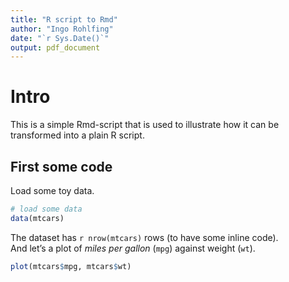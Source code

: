 ```yaml
---
title: "R script to Rmd"
author: "Ingo Rohlfing"
date: "`r Sys.Date()`"
output: pdf_document
---
```


# Intro
This is a simple Rmd-script that is used to illustrate how it can be 
transformed into a plain R script.

## First some code
Load some toy data.

```r
# load some data
data(mtcars)
```

The dataset has `r nrow(mtcars)` rows (to have some inline code).  
And let's a plot of *miles per gallon* (`mpg`) against weight (`wt`).

```r
plot(mtcars$mpg, mtcars$wt)
```

